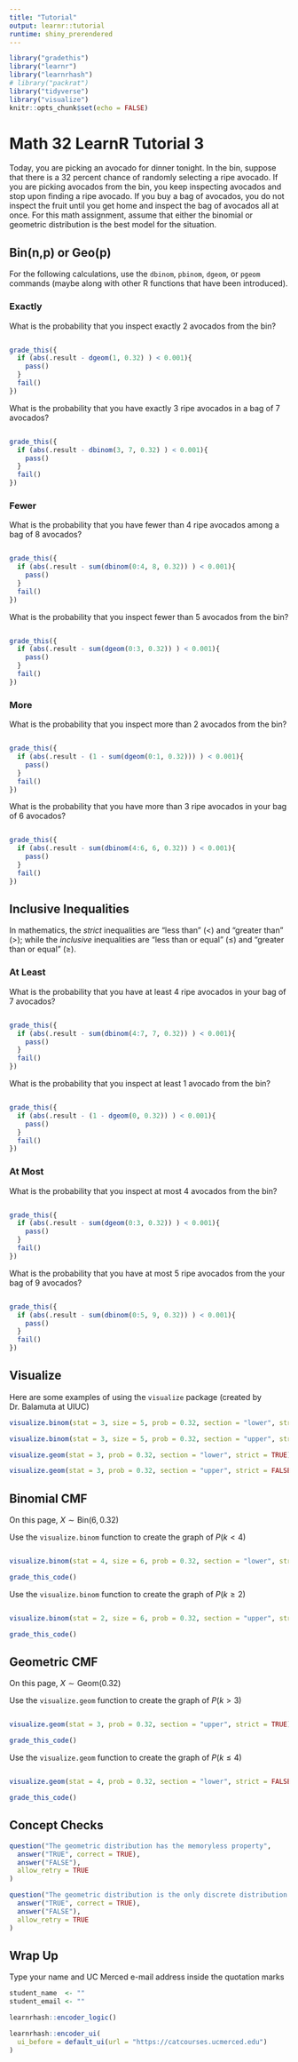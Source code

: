 ```yaml
---
title: "Tutorial"
output: learnr::tutorial
runtime: shiny_prerendered
---
```


```r
library("gradethis")
library("learnr")
library("learnrhash")
# library("packrat")
library("tidyverse")
library("visualize")
knitr::opts_chunk$set(echo = FALSE)
```

# Math 32 LearnR Tutorial 3

Today, you are picking an avocado for dinner tonight.  In the bin, suppose that there is a 32 percent chance of randomly selecting a ripe avocado.  If you are picking avocados from the bin, you keep inspecting avocados and stop upon finding a ripe avocado.  If you buy a bag of avocados, you do not inspect the fruit until you get home and inspect the bag of avocados all at once.  For this math assignment, assume that either the binomial or geometric distribution is the best model for the situation.

## Bin(n,p) or Geo(p)

For the following calculations, use the `dbinom`, `pbinom`, `dgeom`, or `pgeom` commands (maybe along with other R functions that have been introduced).

### Exactly

What is the probability that you inspect exactly 2 avocados from the bin?

```r

```

```r
grade_this({
  if (abs(.result - dgeom(1, 0.32) ) < 0.001){
    pass()
  }
  fail()
})
```

What is the probability that you have exactly 3 ripe avocados in a bag of 7 avocados?

```r

```

```r
grade_this({
  if (abs(.result - dbinom(3, 7, 0.32) ) < 0.001){
    pass()
  }
  fail()
})
```


### Fewer

What is the probability that you have fewer than 4 ripe avocados among a bag of 8 avocados?

```r

```

```r
grade_this({
  if (abs(.result - sum(dbinom(0:4, 8, 0.32)) ) < 0.001){
    pass()
  }
  fail()
})
```

What is the probability that you inspect fewer than 5 avocados from the bin?

```r

```

```r
grade_this({
  if (abs(.result - sum(dgeom(0:3, 0.32)) ) < 0.001){
    pass()
  }
  fail()
})
```

### More

What is the probability that you inspect more than 2 avocados from the bin?

```r

```

```r
grade_this({
  if (abs(.result - (1 - sum(dgeom(0:1, 0.32))) ) < 0.001){
    pass()
  }
  fail()
})
```

What is the probability that you have more than 3 ripe avocados in your bag of 6 avocados?

```r

```

```r
grade_this({
  if (abs(.result - sum(dbinom(4:6, 6, 0.32)) ) < 0.001){
    pass()
  }
  fail()
})
```


## Inclusive Inequalities

In mathematics, the *strict* inequalities are "less than" ($<$) and "greater than" ($>$); while the *inclusive* inequalities are "less than or equal" ($\leq$) and "greater than or equal" ($\geq$).

### At Least

What is the probability that you have at least 4 ripe avocados in your bag of 7 avocados?

```r

```

```r
grade_this({
  if (abs(.result - sum(dbinom(4:7, 7, 0.32)) ) < 0.001){
    pass()
  }
  fail()
})
```

What is the probability that you inspect at least 1 avocado from the bin?

```r

```

```r
grade_this({
  if (abs(.result - (1 - dgeom(0, 0.32)) ) < 0.001){
    pass()
  }
  fail()
})
```

### At Most

What is the probability that you inspect at most 4 avocados from the bin?

```r

```

```r
grade_this({
  if (abs(.result - sum(dgeom(0:3, 0.32)) ) < 0.001){
    pass()
  }
  fail()
})
```

What is the probability that you have at most 5 ripe avocados from the your bag of 9 avocados?

```r

```

```r
grade_this({
  if (abs(.result - sum(dbinom(0:5, 9, 0.32)) ) < 0.001){
    pass()
  }
  fail()
})
```

## Visualize

Here are some examples of using the `visualize` package (created by Dr. Balamuta at UIUC)

```r
visualize.binom(stat = 3, size = 5, prob = 0.32, section = "lower", strict = FALSE)
```

```r
visualize.binom(stat = 3, size = 5, prob = 0.32, section = "upper", strict = TRUE)
```

```r
visualize.geom(stat = 3, prob = 0.32, section = "lower", strict = TRUE)
```

```r
visualize.geom(stat = 3, prob = 0.32, section = "upper", strict = FALSE)
```

## Binomial CMF

On this page, $X \sim \text{Bin}(6, 0.32)$

Use the `visualize.binom` function to create the graph of $P(k < 4)$

```r

```

```r
visualize.binom(stat = 4, size = 6, prob = 0.32, section = "lower", strict = TRUE)
```

```r
grade_this_code()
```

Use the `visualize.binom` function to create the graph of $P(k \geq 2)$

```r

```

```r
visualize.binom(stat = 2, size = 6, prob = 0.32, section = "upper", strict = FALSE)
```

```r
grade_this_code()
```


## Geometric CMF

On this page, $X \sim \text{Geom}(0.32)$

Use the `visualize.geom` function to create the graph of $P(k > 3)$

```r

```

```r
visualize.geom(stat = 3, prob = 0.32, section = "upper", strict = TRUE)
```

```r
grade_this_code()
```

Use the `visualize.geom` function to create the graph of $P(k \leq 4)$

```r

```

```r
visualize.geom(stat = 4, prob = 0.32, section = "lower", strict = FALSE)
```

```r
grade_this_code()
```


## Concept Checks

```r
question("The geometric distribution has the memoryless property",
  answer("TRUE", correct = TRUE),
  answer("FALSE"),
  allow_retry = TRUE
)
```

```r
question("The geometric distribution is the only discrete distribution that has the memoryless property",
  answer("TRUE", correct = TRUE),
  answer("FALSE"),
  allow_retry = TRUE
)
```



## Wrap Up

Type your name and UC Merced e-mail address inside the quotation marks

```r
student_name  <- ""
student_email <- ""
```


```r
learnrhash::encoder_logic()
```

```r
learnrhash::encoder_ui(
  ui_before = default_ui(url = "https://catcourses.ucmerced.edu")
)
```


